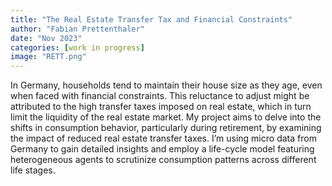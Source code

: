 ---
title: "The Real Estate Transfer Tax and Financial Constraints"
author: "Fabian Prettenthaler"
date: "Nov 2023"
categories: [work in progress]
image: "RETT.png"
---

In Germany, households tend to maintain their house size as they age, even when faced with financial constraints. This reluctance to adjust might be attributed to the high transfer taxes imposed on real estate, which in turn limit the liquidity of the real estate market. My project aims to delve into the shifts in consumption behavior, particularly during retirement, by examining the impact of reduced real estate transfer taxes. I'm using micro data from Germany to gain detailed insights and employ a life-cycle model featuring heterogeneous agents to scrutinize consumption patterns across different life stages.
